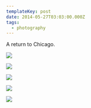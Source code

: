 ```yaml
---
templateKey: post
date: 2014-05-27T03:03:00.000Z
tags:
  - photography
---
```

A return to Chicago.

![](../../static/assets/20140329-IMG_8071.jpg)

![](../../static/assets/20140327-IMG_3755.jpg)

![](../../static/assets/20140524-IMG_4406.jpg)

![](../../static/assets/20140525-IMG_4358.jpg)

![](../../static/assets/20140527-IMG_4427.jpg)